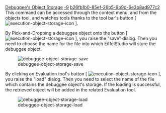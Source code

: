 [[Property:title|Debuggee's Object Storage]]
[[Property:weight|-9]]
[[Property:uuid|b26fb1b0-85ef-26b5-9b9d-6e3b8ad977c2]]
This command can be accessed through the context menu, and from the objects tool, and watches tools thanks to the tool bar's button [ [[Image:execution-object-storage-icon]] ]. 

By Pick-and-Dropping a debuggee object onto the button [ [[Image:execution-object-storage-icon]] ], you raise the "save" dialog. Then you need to choose the name for the file into which EiffelStudio will store the debuggee object. 


[[Image:debuggee-object-storage-save]] 


By clicking on Evaluation tool's button [ [[Image:execution-object-storage-icon]] ], you raise the "load" dialog. Then you need to select the name of the file which contains the debuggee object's storage. If the loading is successful, the retrieved object will be added in the related Evaluation tool. <br/>


[[Image:debuggee-object-storage-load]] 


{{tip|By Pick-and-Dropping an object onto the button, you can load the retrieved values into the dropped object (provided that both have the same type).}}


{{caution|For now this command implements only basic functionality, and is provided as-is. The underlying implementation uses <code>{FILE}.independent_store</code> and <code>{FILE}.retrieved</code> for save and load operations. To load the value into an existing object, it uses <code>{ANY}.standard_copy (..)</code>. For details, you can have a look at the code in class <code>RT_EXTENSION_GENERAL</code>. }}




